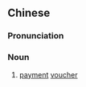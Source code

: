 {{also|支付凭单}}
==Chinese==
{{zh-forms|s=支付凭单|type=22}}

===Pronunciation===
{{zh-pron
|m=zhīfù píngdān
|c=zi1 fu6 pang4 daan1
|cat=n
}}

===Noun===
{{zh-noun}}

# [[payment]] [[voucher]]